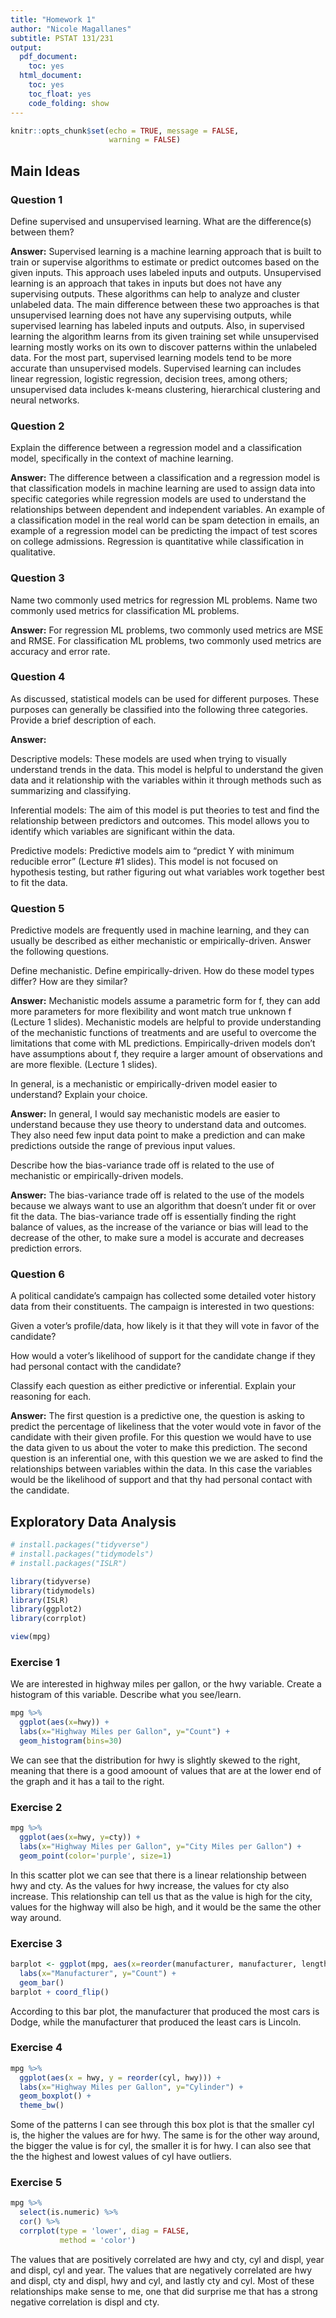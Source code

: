 ```yaml
---
title: "Homework 1"
author: "Nicole Magallanes"
subtitle: PSTAT 131/231
output:
  pdf_document:
    toc: yes
  html_document:
    toc: yes
    toc_float: yes
    code_folding: show
---
```


```r
knitr::opts_chunk$set(echo = TRUE, message = FALSE,
                      warning = FALSE)
```

## Main Ideas

### Question 1

Define supervised and unsupervised learning. What are the difference(s) between them?

**Answer:** Supervised learning is a machine learning approach that is built to train or supervise algorithms to estimate or predict outcomes based on the given inputs. This approach uses labeled inputs and outputs. Unsupervised learning is an approach that takes in inputs but does not have any supervising outputs. These algorithms can help to analyze and cluster unlabeled data. The main difference between these two approaches is that unsupervised learning does not have any supervising outputs, while supervised learning has labeled inputs and outputs. Also, in supervised learning the algorithm learns from its given training set while unsupervised learning mostly works on its own to discover patterns within the unlabeled data. For the most part, supervised learning models tend to be more accurate than unsupervised models. Supervised learning can includes linear regression, logistic regression, decision trees, among others; unsupervised data includes k-means clustering, hierarchical clustering and neural networks. 

### Question 2

Explain the difference between a regression model and a classification model, specifically in the context of machine learning.

**Answer:** The difference between a classification and a regression model is that classification models in machine learning are used to assign data into specific categories while regression models are used to understand the relationships between dependent and independent variables. An example of a classification model in the real world can be spam detection in emails, an example of a regression model can be predicting the impact of test scores on college admissions. Regression is quantitative while classification in qualitative.

### Question 3

Name two commonly used metrics for regression ML problems. Name two commonly used metrics for classification ML problems.

**Answer:** For regression ML problems, two commonly used metrics are MSE and RMSE. For classification ML problems, two commonly used metrics are accuracy and error rate.

### Question 4

As discussed, statistical models can be used for different purposes. These purposes can generally be classified into the following three categories. Provide a brief description of each.

**Answer:**

Descriptive models: These models are used when trying to visually understand trends in the data. This model is helpful to understand the given data and it relationship with the variables within it through methods such as summarizing and classifying. 

Inferential models: The aim of this model is put theories to test and find the relationship between predictors and outcomes. This model allows you to identify which variables are significant within the data.

Predictive models: Predictive models aim to "predict Y with minimum reducible error" (Lecture #1 slides). This model is not focused on hypothesis testing, but rather figuring out what variables work together best to fit the data.

### Question 5

Predictive models are frequently used in machine learning, and they can usually be described as either mechanistic or empirically-driven. Answer the following questions.

Define mechanistic. Define empirically-driven. How do these model types differ? How are they similar?

**Answer:** Mechanistic models assume a parametric form for f, they can add more parameters for more flexibility and wont match true unknown f (Lecture 1 slides). Mechanistic models are helpful to provide understanding of the mechanistic functions of treatments and are useful to overcome the limitations that come with ML predictions. Empirically-driven models don't have assumptions about f, they require a larger amount of observations and are more flexible. (Lecture 1 slides).

In general, is a mechanistic or empirically-driven model easier to understand? Explain your choice.

**Answer:** In general, I would say mechanistic models are easier to understand because they use theory to understand data and outcomes. They also need few input data point to make a prediction and can make predictions outside the range of previous input values. 

Describe how the bias-variance trade off is related to the use of mechanistic or empirically-driven models.

**Answer:** The bias-variance trade off is related to the use of the models because we always want to use an algorithm that doesn't under fit or over fit the data. The bias-variance trade off is essentially finding the right balance of values, as the increase of the variance or bias will lead to the decrease of the other, to make sure a model is accurate and decreases prediction errors.

### Question 6

A political candidate’s campaign has collected some detailed voter history data from their constituents. The campaign is interested in two questions:

Given a voter’s profile/data, how likely is it that they will vote in favor of the candidate?

How would a voter’s likelihood of support for the candidate change if they had personal contact with the candidate?

Classify each question as either predictive or inferential. Explain your reasoning for each.

**Answer:** The first question is a predictive one, the question is asking to predict the percentage of likeliness that the voter would vote in favor of the candidate with their given profile. For this question we would have to use the data given to us about the voter to make this prediction. The second question is an inferential one, with this question we we are asked to find the relationships between variables within the data. In this case the variables would be the likelihood of support and that thy had personal contact with the candidate. 

## Exploratory Data Analysis
```r
# install.packages("tidyverse")
# install.packages("tidymodels")
# install.packages("ISLR")

library(tidyverse)
library(tidymodels)
library(ISLR)
library(ggplot2)
library(corrplot)

view(mpg)
```

### Exercise 1
We are interested in highway miles per gallon, or the hwy variable. Create a histogram of this variable. Describe what you see/learn.

```r
mpg %>%
  ggplot(aes(x=hwy)) +
  labs(x="Highway Miles per Gallon", y="Count") +
  geom_histogram(bins=30)
```

We can see that the distribution for hwy is slightly skewed to the right, meaning that there is a good amoount of values that are at the lower end of the graph and it has a tail to the right. 

### Exercise 2
```r
mpg %>%
  ggplot(aes(x=hwy, y=cty)) +
  labs(x="Highway Miles per Gallon", y="City Miles per Gallon") +
  geom_point(color='purple', size=1)
```

In this scatter plot we can see that there is a linear relationship between hwy and cty. As the values for hwy increase, the values for cty also increase. This relationship can tell us that as the value is high for the city, values for the highway will also be high, and it would be the same the other way around. 
 
### Exercise 3
```r
barplot <- ggplot(mpg, aes(x=reorder(manufacturer, manufacturer, length))) + 
  labs(x="Manufacturer", y="Count") +
  geom_bar()
barplot + coord_flip()

```
According to this bar plot, the manufacturer that produced the most cars is Dodge, while the manufacturer that produced the least cars is Lincoln. 

### Exercise 4
```r
mpg %>%
  ggplot(aes(x = hwy, y = reorder(cyl, hwy))) + 
  labs(x="Highway Miles per Gallon", y="Cylinder") +
  geom_boxplot() +
  theme_bw()
```

Some of the patterns I can see through this box plot is that the smaller cyl is, the higher the values are for hwy. The same is for the other way around, the bigger the value is for cyl, the smaller it is for hwy. I can also see that the the highest and lowest values of cyl have outliers.  

### Exercise 5
```r
mpg %>% 
  select(is.numeric) %>% 
  cor() %>% 
  corrplot(type = 'lower', diag = FALSE, 
           method = 'color')
```

The values that are positively correlated are hwy and cty, cyl and displ, year and displ, cyl and year. The values that are negatively correlated are hwy and displ, cty and displ, hwy and cyl, and lastly cty and cyl. Most of these relationships make sense to me, one that did surprise me that has a strong negative correlation is displ and cty. 

